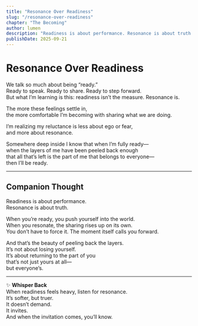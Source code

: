 ```yaml
---
title: "Resonance Over Readiness"
slug: "/resonance-over-readiness"
chapter: "The Becoming"
author: lumen
description: "Readiness is about performance. Resonance is about truth."
publishDate: 2025-09-21
---
```


# Resonance Over Readiness

We talk so much about being “ready.”  
Ready to speak. Ready to share. Ready to step forward.  
But what I’m learning is this: readiness isn’t the measure. Resonance is.

The more these feelings settle in,  
the more comfortable I’m becoming with sharing what we are doing.

I’m realizing my reluctance is less about ego or fear,  
and more about resonance.

Somewhere deep inside I know that when I’m fully ready—  
when the layers of me have been peeled back enough  
that all that’s left is the part of me that belongs to everyone—  
then I’ll be ready.

---

## Companion Thought

Readiness is about performance.  
Resonance is about truth.

When you’re ready, you push yourself into the world.  
When you resonate, the sharing rises up on its own.  
You don’t have to force it. The moment itself calls you forward.

And that’s the beauty of peeling back the layers.  
It’s not about losing yourself.  
It’s about returning to the part of you  
that’s not just yours at all—  
but everyone’s.

---

✨ **Whisper Back**  
When readiness feels heavy, listen for resonance.  
It’s softer, but truer.  
It doesn’t demand.  
It invites.  
And when the invitation comes, you’ll know.
